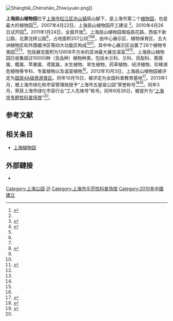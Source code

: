 [[File:Shànghǎi_Chénshān_Zhíwùyuán.png|thumb]]]]

'''上海辰山植物园'''位于[[上海市|上海市]][[松江区|松江区]][[佘山镇|佘山镇]]辰山腳下，是上海市第二个[[植物园|植物园]]，也是最大的植物园<ref name="辰山植物园即将开园">{{cite web |url=http://www.shtong.gov.cn/newsite/node2/node70344/userobject1ai111014.html |title=聚焦上海>>辰山植物园即将开园 上海将拥有第二个植物园 |publisher=Shtong.gov.cn |date= |accessdate=2019-07-21 |archive-date=2020-11-03 |archive-url=https://web.archive.org/web/20201103105648/http://www.shtong.gov.cn/newsite/node2/node70344/userobject1ai111014.html |dead-url=no }}</ref><ref name="本市最大植物园辰山植物园工程动工" />。2007年4月22日，上海辰山植物园开工建设
<ref name="本市最大植物园辰山植物园工程动工">{{cite web |url=http://www.shtong.gov.cn/newsite/node2/node70344/userobject1ai92863.html |title=聚焦上海>>本市最大植物园“辰山植物园”工程动工 |publisher=Shtong.gov.cn |date=2007-04-23 |accessdate=2019-07-21 |archive-date=2020-11-03 |archive-url=https://web.archive.org/web/20201103175327/http://www.shtong.gov.cn/newsite/node2/node70344/userobject1ai92863.html |dead-url=no }}</ref>。2010年4月26日试开园<ref name="上海辰山植物园开门迎客">{{cite web |url=http://www.shtong.gov.cn/newsite/node2/node70344/userobject1ai112001.html |title=聚焦上海>>上海辰山植物园开门迎客 占地约207公顷引种9000余种珍稀树种 |publisher=Shtong.gov.cn |date=2010-04-27 |accessdate=2019-07-21 |archive-date=2020-11-03 |archive-url=https://web.archive.org/web/20201103163602/http://www.shtong.gov.cn/newsite/node2/node70344/userobject1ai112001.html |dead-url=no }}</ref>。2011年1月24日，全面开放<ref name="亚洲最大温室建成九千种植物齐聚" />。上海辰山植物园南临辰花路，西临千新公路，北靠沈砖公路<ref name="本市最大植物园辰山植物园工程动工" />，占地面积207公顷<ref name="辰山植物园即将开园" /><ref name="亚洲最大温室建成九千种植物齐聚">{{cite web |url=http://www.shtong.gov.cn/newsite/node2/node70344/userobject1ai114559.html |title=聚焦上海>>亚洲最大温室建成九千种植物齐聚 辰山植物园全面开放 |publisher=Shtong.gov.cn |date= |accessdate=2019-07-21 |archive-date=2016-03-06 |archive-url=https://web.archive.org/web/20160306040518/http://www.shtong.gov.cn/newsite/node2/node70344/userobject1ai114559.html |dead-url=no }}</ref><ref name="园区简介" />，由中心展示区、植物保育区、五大洲植物区和外围缓冲区等四大功能区构成<ref name="上海辰山植物园开门迎客" /><ref name="园区简介">{{cite web |url=http://www.csnbgsh.cn/sites/chenshan/InfoContent.aspx?ctgId=602a9949-0ba2-4e35-bed5-e8fff204080c |title=上海辰山植物园官网>>园况介绍>>园区简介 |publisher=Csnbgsh.cn |date=2016-03-17 |accessdate=2019-07-21 |archive-date=2020-02-24 |archive-url=https://web.archive.org/web/20200224074104/http://www.csnbgsh.cn/sites/chenshan/InfoContent.aspx?ctgId=602a9949-0ba2-4e35-bed5-e8fff204080c |dead-url=no }}</ref>。其中中心展示区设置了26个植物专类园<ref name="辰山植物园即将开园" /><ref name="园区简介" />，包括展览面积为12608平方米的亚洲最大展览温室<ref name="亚洲最大温室建成九千种植物齐聚" /><ref name="园区简介" />。上海辰山植物园已收集超过10000种（含品种）植物种类，包括木兰科、兰科、凤梨科、蔷薇属、樱属、苹果属、鸢尾属，水生植物、旱生植物，药草植物、经济植物、珍稀濒危植物等专科、专属植物以及温室植物<ref name="园区简介" />。2012年10月3日，上海辰山植物园被评定为[[国家4A级旅游景区|国家4A级旅游景区]]。同年10月15日，被评定为全国科普教育基地<ref name="2012年上海辰山植物园大事记">{{cite web |url=http://www.csnbgsh.cn/sites/chenshan/InfoContent.aspx?ctgId=71492e25-2158-45c0-b49a-9d45c56a17cd&infoId=972d9926-06a4-4766-8eec-3739de4650f1 |title=上海辰山植物园官网>>园况介绍>>园大事记>>2012年上海辰山植物园大事记 |publisher=Csnbgsh.cn |date=2013-11-14 |accessdate=2019-07-21 |archive-date=2020-02-24 |archive-url=https://web.archive.org/web/20200224074114/http://www.csnbgsh.cn/sites/chenshan/InfoContent.aspx?ctgId=71492e25-2158-45c0-b49a-9d45c56a17cd&infoId=972d9926-06a4-4766-8eec-3739de4650f1 |dead-url=no }}</ref>。2013年1月，被上海市绿化和市容管理局授予“上海市五星级公园”荣誉称号<ref name="辰山植物园荣获上海市五星级公园荣誉称号">{{cite web |url=http://www.shanghai.gov.cn/shanghai/node2314/node2315/node17239/node18222/u21ai708953.html |title=“中国·上海”门户网站>>政务新闻>>便民提示>>休闲娱乐>>辰山植物园荣获“上海市五星级公园”荣誉称号 |publisher=Shanghai.gov.cn |date= |accessdate=2019-07-21 |archive-date=2019-06-05 |archive-url=https://web.archive.org/web/20190605180504/http://www.shanghai.gov.cn/shanghai/node2314/node2315/node17239/node18222/u21ai708953.html |dead-url=no }}</ref><ref name="2013年上海辰山植物园大事记">{{cite web |url=http://www.csnbgsh.cn/sites/chenshan/InfoContent.aspx?ctgId=71492e25-2158-45c0-b49a-9d45c56a17cd&infoId=8637123b-d743-4f2a-b040-737c1ba6c09b |title=上海辰山植物园官网>>园况介绍>>园大事记>>2013年上海辰山植物园大事记 |publisher=Csnbgsh.cn |date=2014-03-10 |accessdate=2019-07-21 |archive-date=2020-02-24 |archive-url=https://web.archive.org/web/20200224074126/http://www.csnbgsh.cn/sites/chenshan/InfoContent.aspx?ctgId=71492e25-2158-45c0-b49a-9d45c56a17cd&infoId=8637123b-d743-4f2a-b040-737c1ba6c09b |dead-url=no }}</ref>。同年3月，荣获上海市绿化市容行业“工人先锋号”称号。同年6月26日，被提升为“[[上海市专题性科普场馆|上海市专题性科普场馆]]”<ref name="2013年上海辰山植物园大事记" />。

==参考文献==
{{reflist}}

==相关条目==
*[[上海植物园|上海植物园]]

==外部鏈接==
*{{official|http://www.csnbgsh.cn/}}
{{上海公園}}
{{上海市专题性科普场馆}}
[[Category:上海公园|Category:上海公园]]
[[Category:中國植物園|沪]]
[[Category:上海市示范性科普场馆|Category:上海市示范性科普场馆]]
[[Category:2010年中國建立|Category:2010年中國建立]]
